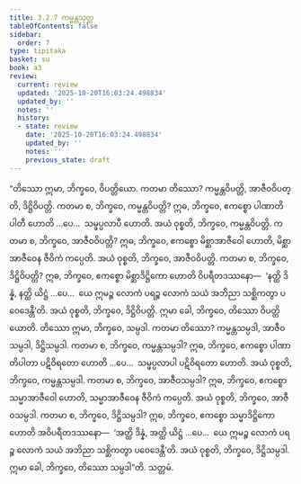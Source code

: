 ```yaml
---
title: 3.2.7 ကမ္မန္တသုတ္တ
tableOfContents: false
sidebar:
  order: 7
type: tipitaka
basket: su
book: a3
review:
  current: review
  updated: '2025-10-20T16:03:24.498834'
  updated_by: ''
  notes: ''
  history:
  - state: review
    date: '2025-10-20T16:03:24.498834'
    updated_by: ''
    notes: ''
    previous_state: draft
---
```



<DynamicBreadcrumb />


<ReviewStatus review={frontmatter.review} showDetails={true} />

<HypothesisAnnotation frontmatter={frontmatter} />

<Division number="120" book="a3" e="ch" v="15" p="274">

<Paragraph number="937" book="a3">
“တိဿော ဣမာ, ဘိက္ခဝေ, ဝိပတ္တိယော. ကတမာ တိဿော? ကမ္မန္တဝိပတ္တိ, အာဇီဝဝိပတ္တိ, ဒိဋ္ဌိဝိပတ္တိ. ကတမာ စ, ဘိက္ခဝေ, ကမ္မန္တဝိပတ္တိ? ဣဓ, ဘိက္ခဝေ, ဧကစ္စော ပါဏာတိပါတီ ဟောတိ …ပေ…  သမ္ဖပ္ပလာပီ ဟောတိ. အယံ ဝုစ္စတိ, ဘိက္ခဝေ, ကမ္မန္တဝိပတ္တိ.
</Paragraph>

<Paragraph number="938" book="a3">
ကတမာ စ, ဘိက္ခဝေ, အာဇီဝဝိပတ္တိ? ဣဓ, ဘိက္ခဝေ, ဧကစ္စော မိစ္ဆာအာဇီဝေါ ဟောတိ, မိစ္ဆာအာဇီဝေန ဇီဝိကံ ကပ္ပေတိ. အယံ ဝုစ္စတိ, ဘိက္ခဝေ, အာဇီဝဝိပတ္တိ.
</Paragraph>

<Paragraph number="939" book="a3">
ကတမာ စ, ဘိက္ခဝေ, ဒိဋ္ဌိဝိပတ္တိ? ဣဓ, ဘိက္ခဝေ, ဧကစ္စော မိစ္ဆာဒိဋ္ဌိကော ဟောတိ ဝိပရီတဒဿနော—  ‘နတ္ထိ ဒိန္နံ, နတ္ထိ ယိဋ္ဌံ …ပေ…  ယေ ဣမဉ္စ လောကံ ပရဉ္စ လောကံ သယံ အဘိညာ သစ္ဆိကတွာ ပဝေဒေန္တီ’တိ. အယံ ဝုစ္စတိ, ဘိက္ခဝေ, ဒိဋ္ဌိဝိပတ္တိ. ဣမာ ခေါ, ဘိက္ခဝေ, တိဿော ဝိပတ္တိယောတိ.
</Paragraph>

<Paragraph number="940" book="a3">
တိဿော ဣမာ, ဘိက္ခဝေ, သမ္ပဒါ. ကတမာ တိဿော? ကမ္မန္တသမ္ပဒါ, အာဇီဝသမ္ပဒါ, ဒိဋ္ဌိသမ္ပဒါ. ကတမာ စ, ဘိက္ခဝေ, ကမ္မန္တသမ္ပဒါ? ဣဓ, ဘိက္ခဝေ, ဧကစ္စော ပါဏာတိပါတာ ပဋိဝိရတော ဟောတိ …ပေ…  သမ္ဖပ္ပလာပါ ပဋိဝိရတော ဟောတိ. အယံ ဝုစ္စတိ, ဘိက္ခဝေ, ကမ္မန္တသမ္ပဒါ.
</Paragraph>

<Paragraph number="941" book="a3">
ကတမာ စ, ဘိက္ခဝေ, အာဇီဝသမ္ပဒါ? ဣဓ, ဘိက္ခဝေ, ဧကစ္စော သမ္မာအာဇီဝေါ ဟောတိ, သမ္မာအာဇီဝေန ဇီဝိကံ ကပ္ပေတိ. အယံ ဝုစ္စတိ, ဘိက္ခဝေ, အာဇီဝသမ္ပဒါ.
</Paragraph>

<Paragraph number="942" book="a3">
ကတမာ စ, ဘိက္ခဝေ, ဒိဋ္ဌိသမ္ပဒါ? ဣဓ, ဘိက္ခဝေ, ဧကစ္စော သမ္မာဒိဋ္ဌိကော ဟောတိ အဝိပရီတဒဿနော—  ‘အတ္ထိ ဒိန္နံ, အတ္ထိ ယိဋ္ဌံ …ပေ…  ယေ ဣမဉ္စ လောကံ ပရဉ္စ လောကံ သယံ အဘိညာ သစ္ဆိကတွာ ပဝေဒေန္တီ’တိ. အယံ ဝုစ္စတိ, ဘိက္ခဝေ, ဒိဋ္ဌိသမ္ပဒါ. ဣမာ ခေါ, ဘိက္ခဝေ, တိဿော သမ္ပဒါ”တိ.

</Paragraph>
</Division>

<Paragraph number="943" type="center" book="a3">
သတ္တမံ.
</Paragraph>